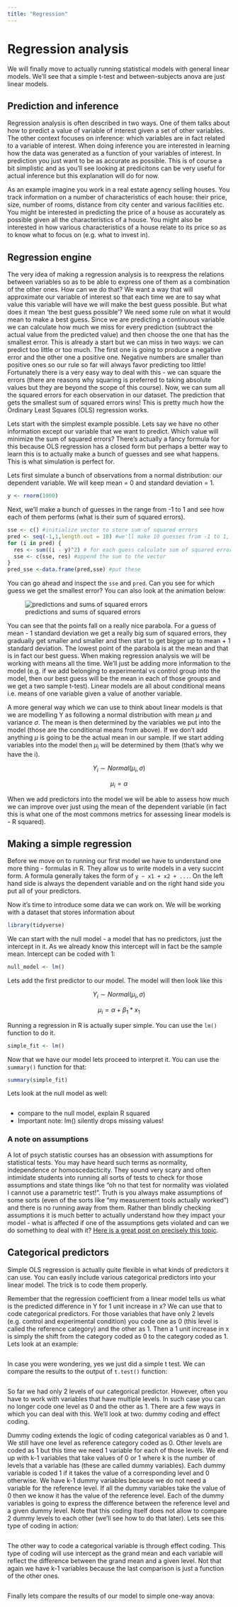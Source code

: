 ```yaml
---
title: "Regression"
---
```


# Regression analysis

We will finally move to actually running statistical models with general linear models. We'll see that a simple t-test and between-subjects anova are just linear models.

## Prediction and inference

Regression analysis is often described in two ways. One of them talks about how to predict a value of variable of interest given a set of other variables. The other context focuses on inference: which variables are in fact related to a variable of interest. When doing inference you are interested in learning how the data was generated as a function of your variables of interest. In prediction you just want to be as accurate as possible. This is of course a bit simplistic and as you'll see looking at predicitons can be very useful for actual inference but this explanation will do for now.

As an example imagine you work in a real estate agency selling houses. You track information on a number of characteristics of each house: their price, size, number of rooms, distance from city center and various facilities etc. You might be interested in predicting the price of a house as accurately as possible given all the characteristics of a house. You might also be interested in how various characteristics of a house relate to its price so as to know what to focus on (e.g. what to invest in).

## Regression engine

The very idea of making a regression analysis is to reexpress the relations between variables so as to be able to express one of them as a combination of the other ones. How can we do that? We want a way that will approximate our variable of interest so that each time we are to say what value this variable will have we will make the best guess possible. But what does it mean 'the best guess possible'? We need some rule on what it would mean to make a best guess. Since we are predicting a continuous variable we can calculate how much we miss for every prediction (subtract the actual value from the predicted value) and then choose the one that has the smallest error. This is already a start but we can miss in two ways: we can predict too little or too much. The first one is going to produce a negative error and the other one a positive one. Negative numbers are smaller than positive ones so our rule so far will always favor predicting too little! Fortunately there is a very easy way to deal with this - we can square the errors (there are reasons why squaring is preferred to taking absolute values but they are beyond the scope of this course). Now, we can sum all the squared errors for each observation in our dataset. The prediction that gets the smallest sum of squared errors wins! This is pretty much how the Ordinary Least Squares (OLS) regression works.

Lets start with the simplest example possible. Lets say we have no other information except our variable that we want to predict. Which value will minimize the sum of squared errors? There's actually a fancy formula for this because OLS regression has a closed form but perhaps a better way to learn this is to actually make a bunch of guesses and see what happens. This is what simulation is perfect for.

Lets first simulate a bunch of observations from a normal distribution: our dependent variable. We will keep mean = 0 and standard deviation = 1.

```r
y <- rnorm(1000)
```

Next, we'll make a bunch of guesses in the range from -1 to 1 and see how each of them performs (what is their sum of squared errors).

```r
sse <- c() #initialize vector to store sum of squared errors
pred <- seq(-1,1,length.out = 10) #we'll make 10 guesses from -1 to 1, equally spaced
for (i in pred) {
  res <- sum((i - y)^2) # for each guess calculate sum of squared errors
  sse <- c(sse, res) #append the sum to the vector
}
pred_sse <-data.frame(pred,sse) #put these 
```

You can go ahead and inspect the `sse` and `pred`. Can you see for which guess we get the smallest error? You can also look at the animation below:

![predictions and sums of squared errors](images/sse_example.gif){fig-align="center"}

You can see that the points fall on a really nice parabola. For a guess of mean - 1 standard deviation we get a really big sum of squared errors, they gradually get smaller and smaller and then start to get bigger up to mean + 1 standard deviation. The lowest point of the parabola is at the mean and that is in fact our best guess. When making regression analysis we will be working with means all the time. We'll just be adding more information to the model (e.g. if we add belonging to experimental vs control group into the model, then our best guess will be the mean in each of those groups and we get a two sample t-test). Linear models are all about conditional means i.e. means of one variable given a value of another variable.

A more general way which we can use to think about linear models is that we are modelling Y as following a normal distribution with mean $\mu$ and variance $\sigma$. The mean is then determined by the variables we put into the model (those are the conditional means from above). If we don't add anything $\mu$ is going to be the actual mean in our sample. If we start adding variables into the model then $\mu_i$ will be determined by them (that's why we have the i).

$$
Y_i \sim Normal(\mu_i, \sigma)
$$

$$
\mu_i =\alpha
$$

When we add predictors into the model we will be able to assess how much we can improve over just using the mean of the dependent variable (in fact this is what one of the most commons metrics for assessing linear models is - R squared).

## Making a simple regression

Before we move on to running our first model we have to understand one more thing - formulas in R. They allow us to write models in a very succint form. A formula generally takes the form of `y ~ x1 + x2 + ...`. On the left hand side is always the dependent variable and on the right hand side you put all of your predictors.

Now it's time to introduce some data we can work on. We will be working with a dataset that stores information about

```r
library(tidyverse)
```

We can start with the null model - a model that has no predictors, just the intercept in it. As we already know this intercept will in fact be the sample mean. Intercept can be coded with 1:

```r
null_model <- lm()
```

Lets add the first predictor to our model. The model will then look like this

$$
Y_i \sim Normal(\mu_i, \sigma)
$$

$$
\mu_i =\alpha + \beta_1 * x_1
$$

Running a regression in R is actually super simple. You can use the `lm()` function to do it.

```r
simple_fit <- lm()
```

Now that we have our model lets proceed to interpret it. You can use the `summary()` function for that:

```r
summary(simple_fit)
```

Lets look at the null model as well:

```r

```

-   compare to the null model, explain R squared
-   Important note: lm() silently drops missing values!

### A note on assumptions

A lot of psych statistic courses has an obsession with assumptions for statistical tests. You may have heard such terms as normality, independence or homoscedacticity. They sound very scary and often intimidate students into running all sorts of tests to check for those assumptions and state things like "oh no that test for normality was violated I cannot use a parametric test!". Truth is you always make assumptions of some sorts (even of the sorts like "my measurement tools actually worked") and there is no running away from them. Rather than blindly checking assumptions it is much better to actually understand how they impact your model - what is affected if one of the assumptions gets violated and can we do something to deal with it? [Here is a great post on precisely this topic](https://blog.msbstats.info/posts/2018-08-30-linear-regression-assumptions/).

## Categorical predictors

Simple OLS regression is actually quite flexible in what kinds of predictors it can use. You can easily include various categorical predictors into your linear model. The trick is to code them properly.

Remember that the regression coefficient from a linear model tells us what is the predicted difference in Y for 1 unit increase in x? We can use that to code categorical predictors. For those variables that have only 2 levels (e.g. control and experimental condition) you code one as 0 (this level is called the reference category) and the other as 1. Then a 1 unit increase in x is simply the shift from the category coded as 0 to the category coded as 1. Lets look at an example:

```r

```

In case you were wondering, yes we just did a simple t test. We can compare the results to the output of `t.test()` function:

```r

```

So far we had only 2 levels of our categorical predictor. However, often you have to work with variables that have multiple levels. In such case you can no longer code one level as 0 and the other as 1. There are a few ways in which you can deal with this. We'll look at two: dummy coding and effect coding.

Dummy coding extends the logic of coding categorical variables as 0 and 1. We still have one level as reference category coded as 0. Other levels are coded as 1 but this time we need 1 variable for each of those levels. We end up with k-1 variables that take values of 0 or 1 where k is the number of levels that a variable has (these are called dummy variables). Each dummy variable is coded 1 if it takes the value of a corresponding level and 0 otherwise. We have k-1 dummy variables because we do not need a variable for the reference level. If all the dummy variables take the value of 0 then we know it has the value of the reference level. Each of the dummy variables is going to express the difference between the reference level and a given dummy level. Note that this coding itself does not allow to compare 2 dummy levels to each other (we'll see how to do that later). Lets see this type of coding in action:

```r

```

The other way to code a categorical variable is through effect coding. This type of coding will use intercept as the grand mean and each variable will reflect the difference between the grand mean and a given level. Not that again we have k-1 variables because the last comparison is just a function of the other ones.

```r

```

Finally lets compare the results of our model to simple one-way anova:

```r

```
